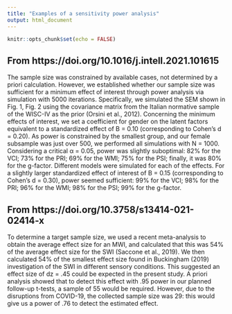 ```yaml
---
title: "Examples of a sensitivity power analysis"
output: html_document
---
```


```r
knitr::opts_chunk$set(echo = FALSE)
```

## From https://doi.org/10.1016/j.intell.2021.101615

The sample size was constrained by available cases, not determined by a priori calculation. However, we established whether our sample size was sufficient for a minimum effect of interest through power analysis via simulation with 5000 iterations. Specifically, we simulated the SEM shown in Fig. 1, Fig. 2 using the covariance matrix from the Italian normative sample of the WISC-IV as the prior (Orsini et al., 2012). Concerning the minimum effects of interest, we set a coefficient for gender on the latent factors equivalent to a standardized effect of B = 0.10 (corresponding to Cohen's d = 0.20). As power is constrained by the smallest group, and our female subsample was just over 500, we performed all simulations with N = 1000. Considering a critical α = 0.05, power was slightly suboptimal: 82% for the VCI; 73% for the PRI; 69% for the WMI; 75% for the PSI; finally, it was 80% for the g-factor. Different models were simulated for each of the effects. For a slightly larger standardized effect of interest of B = 0.15 (corresponding to Cohen's d = 0.30), power seemed sufficient: 99% for the VCI; 98% for the PRI; 96% for the WMI; 98% for the PSI; 99% for the g-factor.

## From https://doi.org/10.3758/s13414-021-02414-x

To determine a target sample size, we used a recent meta-analysis to obtain the average effect size for an MWI, and calculated that this was 54% of the average effect size for the SWI (Saccone et al., 2019). We then calculated 54% of the smallest effect size found in Buckingham (2019) investigation of the SWI in different sensory conditions. This suggested an effect size of dz = .45 could be expected in the present study. A priori analysis showed that to detect this effect with .95 power in our planned follow-up t-tests, a sample of 55 would be required. However, due to the disruptions from COVID-19, the collected sample size was 29: this would give us a power of .76 to detect the estimated effect. 
